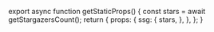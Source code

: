 
export async function getStaticProps() {
  const stars = await getStargazersCount();
  return {
    props: {
      ssg: {
        stars,
      },
    },
  };
}

<Homepage />